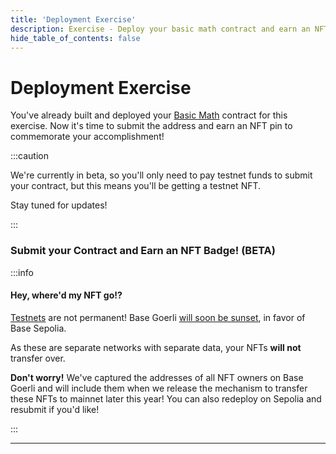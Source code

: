 ```yaml
---
title: 'Deployment Exercise'
description: Exercise - Deploy your basic math contract and earn an NFT.
hide_table_of_contents: false
---
```


# Deployment Exercise

You've already built and deployed your [Basic Math] contract for this exercise. Now it's time to submit the address and earn an NFT pin to commemorate your accomplishment!

:::caution

We're currently in beta, so you'll only need to pay testnet funds to submit your contract, but this means you'll be getting a testnet NFT.

Stay tuned for updates!

:::

### Submit your Contract and Earn an NFT Badge! (BETA)

:::info

#### Hey, where'd my NFT go!?

[Testnets](/learn/deployment-to-testnet/test-networks) are not permanent! Base Goerli [will soon be sunset](https://base.mirror.xyz/kkz1-KFdUwl0n23PdyBRtnFewvO48_m-fZNzPMJehM4), in favor of Base Sepolia.

As these are separate networks with separate data, your NFTs **will not** transfer over.

**Don't worry!** We've captured the addresses of all NFT owners on Base Goerli and will include them when we release the mechanism to transfer these NFTs to mainnet later this year! You can also redeploy on Sepolia and resubmit if you'd like!

:::


<CafeUnitTest nftNum={1}/>

---

[basic math]: /learn/contracts-and-basic-functions/basic-functions-exercise

